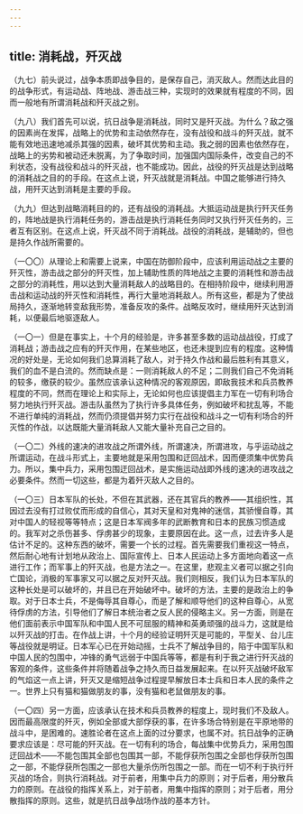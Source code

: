 ```yaml
---
---
---
```

title: 消耗战，歼灭战
---




（九七）前头说过，战争本质即战争目的，是保存自己，消灭敌人。然而达此目的的战争形式，有运动战、阵地战、游击战三种，实现时的效果就有程度的不同，因而一般地有所谓消耗战和歼灭战之别。

（九八）我们首先可以说，抗日战争是消耗战，同时又是歼灭战。为什么？敌之强的因素尚在发挥，战略上的优势和主动依然存在，没有战役和战斗的歼灭战，就不能有效地迅速地减杀其强的因素，破坏其优势和主动。我之弱的因素也依然存在，战略上的劣势和被动还未脱离，为了争取时间，加强国内国际条件，改变自己的不利状态，没有战役和战斗的歼灭战，也不能成功。因此，战役的歼灭战是达到战略的消耗战之目的的手段。在这点上说，歼灭战就是消耗战。中国之能够进行持久战，用歼灭达到消耗是主要的手段。

（九九）但达到战略消耗目的的，还有战役的消耗战。大抵运动战是执行歼灭任务的，阵地战是执行消耗任务的，游击战是执行消耗任务同时又执行歼灭任务的，三者互有区别。在这点上说，歼灭战不同于消耗战。战役的消耗战，是辅助的，但也是持久作战所需要的。

（一〇〇）从理论上和需要上说来，中国在防御阶段中，应该利用运动战之主要的歼灭性，游击战之部分的歼灭性，加上辅助性质的阵地战之主要的消耗性和游击战之部分的消耗性，用以达到大量消耗敌人的战略目的。在相持阶段中，继续利用游击战和运动战的歼灭性和消耗性，再行大量地消耗敌人。所有这些，都是为了使战局持久，逐渐地转变敌我形势，准备反攻的条件。战略反攻时，继续用歼灭达到消耗，以便最后地驱逐敌人。

（一〇一）但是在事实上，十个月的经验是，许多甚至多数的运动战战役，打成了消耗战；游击战之应有的歼灭作用，在某些地区，也还未提到应有的程度。这种情况的好处是，无论如何我们总算消耗了敌人，对于持久作战和最后胜利有其意义，我们的血不是白流的。然而缺点是：一则消耗敌人的不足；二则我们自己不免消耗的较多，缴获的较少。虽然应该承认这种情况的客观原因，即敌我技术和兵员教养程度的不同，然而在理论上和实际上，无论如何也应该提倡主力军在一切有利场合努力地执行歼灭战。游击队虽然为了执行许多具体任务，例如破坏和扰乱等，不能不进行单纯的消耗战，然而仍须提倡并努力实行在战役和战斗之一切有利场合的歼灭性的作战，以达既能大量消耗敌人又能大量补充自己之目的。

（一〇二）外线的速决的进攻战之所谓外线，所谓速决，所谓进攻，与乎运动战之所谓运动，在战斗形式上，主要地就是采用包围和迂回战术，因而便须集中优势兵力。所以，集中兵力，采用包围迂回战术，是实施运动战即外线的速决的进攻战之必要条件。然而一切这些，都是为着歼灭敌人之目的。

（一〇三）日本军队的长处，不但在其武器，还在其官兵的教养——其组织性，其因过去没有打过败仗而形成的自信心，其对天皇和对鬼神的迷信，其骄慢自尊，其对中国人的轻视等等特点；这是日本军阀多年的武断教育和日本的民族习惯造成的。我军对之杀伤甚多、俘虏甚少的现象，主要原因在此。这一点，过去许多人是估计不足的。这种东西的破坏，需要一个长的过程。首先需要我们重视这一特点，然后耐心地有计划地从政治上、国际宣传上、日本人民运动上多方面地向着这一点进行工作；而军事上的歼灭战，也是方法之一。在这里，悲观主义者可以据之引向亡国论，消极的军事家又可以据之反对歼灭战。我们则相反，我们认为日本军队的这种长处是可以破坏的，并且已在开始破坏中。破坏的方法，主要的是政治上的争取。对于日本士兵，不是侮辱其自尊心，而是了解和顺导他们的这种自尊心，从宽待俘虏的方法，引导他们了解日本统治者之反人民的侵略主义。另一方面，则是在他们面前表示中国军队和中国人民不可屈服的精神和英勇顽强的战斗力，这就是给以歼灭战的打击。在作战上讲，十个月的经验证明歼灭是可能的，平型关、台儿庄等战役就是明证。日本军心已在开始动摇，士兵不了解战争目的，陷于中国军队和中国人民的包围中，冲锋的勇气远弱于中国兵等等，都是有利于我之进行歼灭战的客观的条件，这些条件并将随着战争之持久而日益发展起来。在以歼灭战破坏敌军的气焰这一点上讲，歼灭又是缩短战争过程提早解放日本士兵和日本人民的条件之一。世界上只有猫和猫做朋友的事，没有猫和老鼠做朋友的事。



（一〇四）另一方面，应该承认在技术和兵员教养的程度上，现时我们不及敌人。因而最高限度的歼灭，例如全部或大部俘获的事，在许多场合特别是在平原地带的战斗中，是困难的。速胜论者在这点上面的过分要求，也属不对。抗日战争的正确要求应该是：尽可能的歼灭战。在一切有利的场合，每战集中优势兵力，采用包围迂回战术——不能包围其全部也包围其一部，不能俘获所包围之全部也俘获所包围之一部，不能俘获所包围之一部也大量杀伤所包围之一部。而在一切不利于执行歼灭战的场合，则执行消耗战。对于前者，用集中兵力的原则；对于后者，用分散兵力的原则。在战役的指挥关系上，对于前者，用集中指挥的原则；对于后者，用分散指挥的原则。这些，就是抗日战争战场作战的基本方针。